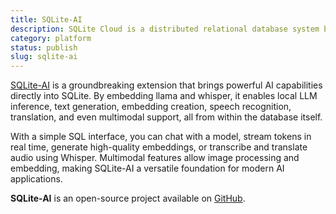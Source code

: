 ```yaml
---
title: SQLite-AI
description: SQLite Cloud is a distributed relational database system built on top of the SQLite database engine.
category: platform
status: publish
slug: sqlite-ai
---
```


[SQLite-AI](https://sqlitecloud.io/sqlite-ai) is a groundbreaking extension that brings powerful AI capabilities directly into SQLite. By embedding llama and whisper, it enables local LLM inference, text generation, embedding creation, speech recognition, translation, and even multimodal support, all from within the database itself.

With a simple SQL interface, you can chat with a model, stream tokens in real time, generate high-quality embeddings, or transcribe and translate audio using Whisper. Multimodal features allow image processing and embedding, making SQLite-AI a versatile foundation for modern AI applications.

**SQLite-AI** is an open-source project available on [GitHub](https://github.com/sqliteai/sqlite-ai).
